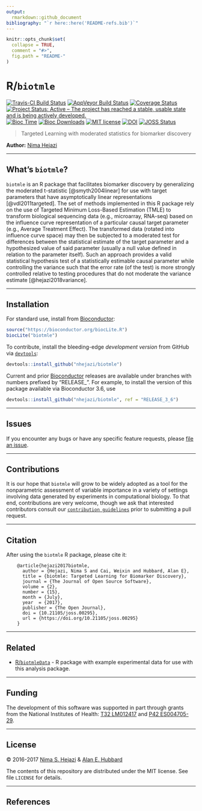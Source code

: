```yaml
---
output:
  rmarkdown::github_document
bibliography: "`r here::here('README-refs.bib')`"
---
```


<!-- README.md is generated from README.Rmd. Please edit that file -->

```r
knitr::opts_chunk$set(
  collapse = TRUE,
  comment = "#>",
  fig.path = "README-"
)
```

# R/`biotmle`

[![Travis-CI Build Status](https://travis-ci.org/nhejazi/biotmle.svg?branch=master)](https://travis-ci.org/nhejazi/biotmle)
[![AppVeyor Build  Status](https://ci.appveyor.com/api/projects/status/github/nhejazi/biotmle?branch=master&svg=true)](https://ci.appveyor.com/project/nhejazi/biotmle/)
[![Coverage Status](https://img.shields.io/codecov/c/github/nhejazi/biotmle/master.svg)](https://codecov.io/github/nhejazi/biotmle?branch=master)
[![Project Status: Active – The project has reached a stable, usable state and is being actively developed.](http://www.repostatus.org/badges/latest/active.svg)](http://www.repostatus.org/#active)
[![Bioc Time](http://bioconductor.org/shields/years-in-bioc/biotmle.svg)](https://bioconductor.org/packages/release/bioc/html/biotmle.html)
[![Bioc Downloads](http://bioconductor.org/shields/downloads/biotmle.svg)](https://bioconductor.org/packages/release/bioc/html/biotmle.html)
[![MIT license](http://img.shields.io/badge/license-MIT-brightgreen.svg)](http://opensource.org/licenses/MIT)
[![DOI](https://zenodo.org/badge/65854775.svg)](https://zenodo.org/badge/latestdoi/65854775)
[![JOSS Status](http://joss.theoj.org/papers/02be843d9bab1b598187bfbb08ce3949/status.svg)](http://joss.theoj.org/papers/02be843d9bab1b598187bfbb08ce3949)

> Targeted Learning with moderated statistics for biomarker discovery

__Author:__ [Nima Hejazi](http://nimahejazi.org)

---

## What's `biotmle`?

`biotmle` is an R package that facilitates biomarker discovery by generalizing
the moderated t-statistic [@smyth2004linear] for use with target parameters that
have asymptotically linear representations [@vdl2011targeted]. The set of
methods implemented in this R package rely on the use of Targeted Minimum
Loss-Based Estimation (TMLE) to transform biological sequencing data (e.g.,
microarray, RNA-seq) based on the influence curve representation of a particular
causal target parameter (e.g., Average Treatment Effect). The transformed data
(rotated into influence curve space) may then be subjected to a moderated test
for differences between the statistical estimate of the target parameter and a
hypothesized value of said parameter (usually a null value defined in relation
to the parameter itself). Such an approach provides a valid statistical
hypothesis test of a statistically estimable causal parameter while controlling
the variance such that the error rate (of the test) is more strongly controlled
relative to testing procedures that do not moderate the variance estimate
[@hejazi2018variance].

---

## Installation

For standard use, install from [Bioconductor](https://bioconductor.org):

```r
source("https://bioconductor.org/biocLite.R")
biocLite("biotmle")
```

To contribute, install the bleeding-edge _development version_ from GitHub via
[`devtools`](https://www.rstudio.com/products/rpackages/devtools/):

```r
devtools::install_github("nhejazi/biotmle")
```

Current and prior [Bioconductor](https://bioconductor.org) releases are
available under branches with numbers prefixed by "RELEASE_". For example, to
install the version of this package available via Bioconductor 3.6, use

```r
devtools::install_github("nhejazi/biotmle", ref = "RELEASE_3_6")
```

---

## Issues

If you encounter any bugs or have any specific feature requests, please [file an
issue](https://github.com/nhejazi/biotmle/issues).

---

## Contributions

It is our hope that `biotmle` will grow to be widely adopted as a tool for the
nonparametric assessment of variable importance in a variety of settings
involving data generated by experiments in computational biology. To that end,
contributions are very welcome, though we ask that interested contributors
consult our [`contribution
guidelines`](https://github.com/nhejazi/biotmle/blob/master/CONTRIBUTING.md)
prior to submitting a pull request.

---

## Citation

After using the `biotmle` R package, please cite it:

        @article{hejazi2017biotmle,
          author = {Hejazi, Nima S and Cai, Weixin and Hubbard, Alan E},
          title = {biotmle: Targeted Learning for Biomarker Discovery},
          journal = {The Journal of Open Source Software},
          volume = {2},
          number = {15},
          month = {July},
          year  = {2017},
          publisher = {The Open Journal},
          doi = {10.21105/joss.00295},
          url = {https://doi.org/10.21105/joss.00295}
        }

---

## Related

* [R/`biotmleData`](https://github.com/nhejazi/biotmleData) - R package with
    example experimental data for use with this analysis package.

---

## Funding

The development of this software was supported in part through grants from the
National Institutes of Health: [T32 LM012417](https://projectreporter.nih.gov/project_info_description.cfm?aid=9248418&icde=37849831&ddparam=&ddvalue=&ddsub=&cr=1&csb=default&cs=ASC&pball=) and [P42 ES004705-29](https://projectreporter.nih.gov/project_info_details.cfm?aid=9260357&map=y).

---

## License

&copy; 2016-2017 [Nima S. Hejazi](http://nimahejazi.org) & [Alan E.
Hubbard](http://hubbard.berkeley.edu/)

The contents of this repository are distributed under the MIT license. See file
`LICENSE` for details.

---

## References

